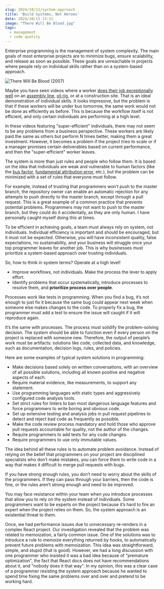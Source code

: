 ```yaml
---
slug: 2024/10/11/system-approach
title: 'Build Systems, Not Heroes'
date: 2024/10/11 13:21
image: "There Will Be Blood.jpg"
tags:
  - management
  - code quality
---
```


Enterprise programming is the management of system complexity. The main goals of most enterprise projects are to minimize bugs, ensure scalability, and release as soon as possible. These goals are unreachable in projects where people rely on individual skills rather than on a system-based approach.

![There Will Be Blood (2007)](<There Will Be Blood.jpg>)

Maybe you have seen videos where a worker [does their job exceptionally well](https://www.youtube.com/watch?v=YmkPoiEcgJM) on an [assembly line](https://www.youtube.com/watch?v=kUFdnMUb0rY), [oil rig](https://www.youtube.com/shorts/CSgEkjrGlbs?feature=share), or at a construction site. That is an ideal demonstration of individual skills. It looks impressive, but the problem is that if these workers will be under bus tomorrow, the same work would not be done as efficiently as before. This is because the workflow itself is not efficient, and only certain individuals are performing at a high level.

In these videos featuring "super-efficient" individuals, there may not seem to be any problems from a business perspective. These workers are likely paid the same as others but perform N times better, making them a great investment. However, it becomes a problem if the project tries to scale or if a manager promises certain deliverables based on current performance, and then the "super-efficient" worker leaves.

The system is more than just rules and people who follow them. It is based on the idea that individuals are weak and vulnerable to human factors (like the [bus factor](https://en.wikipedia.org/wiki/Bus_factor), [fundamental attribution error](https://en.wikipedia.org/wiki/Fundamental_attribution_error), etc.), but the problem can be minimized with a set of rules that everyone must follow.

For example, instead of trusting that programmers won’t push to the master branch, the repository owner can enable an automatic rejection for any attempts to push directly to the master branch, except through a pull request. This is a great example of a common practice that prevents potential problems. Programmers may not want to push to the master branch, but they could do it accidentally, as they are only human. I have personally caught myself doing this at times.

To be efficient in achieving goals, a team must always rely on system, not individuals. Individual efficiency is important and should be encouraged, but it must not be expected. Otherwise, you will have inconsistent quality, false expectations, no sustainability, and your business will struggle once your top programmer leaves for another job. This is why businesses must prioritize a system-based approach over trusting individuals.

So, how to think in system terms? Operate at a high level!

- Improve workflows, not individuals. Make the process the lever to apply effort.
- Identify problems that occur systematically, introduce processes to resolve them, and **prioritize process over people**.

Processes work like tests in programming. When you find a bug, it’s not enough to just fix it because the same bug could appear next week when someone else makes changes to the code. To properly fix a bug, the programmer must add a test to ensure the issue will caught if it will reproduce again.

It’s the same with processes. The process must solidify the problem-solving decision. The system should be able to function even if every person on the project is replaced with someone new. Therefore, the output of people’s work must be artifacts: solutions like code, collected data, and knowledge, such as documentation, decision logs, rules, and policies.

Here are some examples of typical system solutions in programming:

- Make decisions based solely on written conversations, with an overview of all possible solutions, including all known positive and negative aspects of each.
- Require material evidence, like measurements, to support any statement.
- Use programming languages with static types and aggressively configured code analysis tools.
- Set strict rules for linters to ban most dangerous language features and force programmers to write boring and obvious code.
- Set up extensive testing and analysis jobs in pull request pipelines to detect and reject bad code as frequently as possible.
- Make the code review process mandatory and hold those who approve pull requests accountable for quality, not the author of the changes.
- Require programmers to add tests for any code changes.
- Require programmers to use only immutable values.

The idea behind all these rules is to automate problem avoidance. Instead of relying on the belief that programmers on your project are disciplined specialists who don’t make mistakes, you can force them to write code in a way that makes it difficult to merge pull requests with bugs.

If you have strong enough rules, you don’t need to worry about the skills of the programmers. If they can pass through your barriers, then the code is fine, or the rules aren’t strong enough and need to be improved.

You may face resistance within your team when you introduce processes that allow you to rely on the system instead of individuals. Some programmers want to be experts on the project because it’s hard to fire an expert when the project relies on them. So, the system approach is an existential threat to them.

Once, we had performance issues due to unnecessary re-renders in a complex React project. Our investigation revealed that the problem was related to memoization, a fairly common issue. One of the solutions was to introduce a rule to memoize everything returned by hooks, to automatically prevent future problems with memoization. This idea was straightforward, simple, and stupid (that is good). However, we had a long discussion with one programmer who insisted it was a bad idea because of "premature optimization", the fact that React docs does not have recommendations about it, and "nobody does it that way". In my opinion, this was a clear case of a programmer resisting the system approach because he wanted to spend time fixing the same problems over and over and pretend to be working hard.